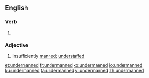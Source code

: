 ==English==

===Verb===
{{head|en|verb form}}

# {{en-past of|underman}}

===Adjective===
{{en-adj}}

# Insufficiently [[manned]]; [[understaffed]]

[[et:undermanned]]
[[fr:undermanned]]
[[ko:undermanned]]
[[io:undermanned]]
[[ku:undermanned]]
[[ta:undermanned]]
[[vi:undermanned]]
[[zh:undermanned]]